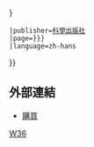{{cite book
 |chapter-url={{{chapter-url|}}}
 |chapter={{{chapter|}}}
 |url={{{url|http://www.ecsponline.com/goods.php?id=95620}}}
 |title=《中国动物志》
 |volume=无脊椎动物 第36卷 甲壳动物亚门 十足目 匙指虾科
 |editor1=[[梁象秋]]
 |isbn=7030114248
 |date=2004-02-11
 |access-date={{{access-date|{{{accessdate|2021-01-05 }}}}}}
 |publisher=[[科學出版社]]
 |page={{{page|{{{pages|536 pp.}}}}}}
 |language=zh-hans
}}
<noinclude>
==外部連結==
* [http://www.ecsponline.com/goods.php?id=95620 購買]
[[Category:中国动物志|W36]]
</noinclude>